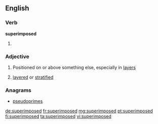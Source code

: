 ==English==

===Verb===
'''superimposed'''

# {{en-past of|superimpose}}

===Adjective===
{{en-adj}}

# Positioned on or above something else, especially in [[layer]]s
# {{context|geology}} [[layered]] or [[stratified]]

===Anagrams===
* [[pseudoprimes#English|pseudoprimes]]

[[de:superimposed]]
[[fr:superimposed]]
[[mg:superimposed]]
[[pt:superimposed]]
[[fi:superimposed]]
[[ta:superimposed]]
[[vi:superimposed]]